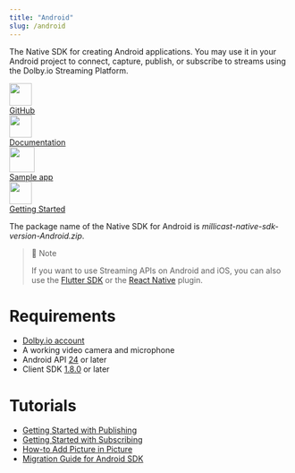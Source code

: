 ```yaml
---
title: "Android"
slug: /android
---
```

The Native SDK for creating Android applications. You may use it in your Android project to connect, capture, publish, or subscribe to streams using the Dolby.io Streaming Platform.

<div class="dolbyio-cards-container">
    <a class="dolbyio-card dolbyio-card-1" href="https://github.com/millicast/millicast-native-sdk/releases">
     <div class="dolbyio-card-image">
      <img width="40px" src="https://files.readme.io/3f65ad7-github_svg.svg"/>
    </div>
    <div class="dolbyio-card-header">GitHub</div>
    <div class="dolbyio-card-description">
    </div>
  </a>
  <a class="dolbyio-card dolbyio-card-2" href="https://millicast.github.io/doc/latest/android/index.html">
    <div class="dolbyio-card-image">
      <img width="40px" class="dolbyio-card-svg-icon" src="https://files.readme.io/049dc13-documentation_icon.svg"/>
    </div>
    <div class="dolbyio-card-header">Documentation</div>
    <div class="dolbyio-card-description">
    </div>
  </a>
    <a class="dolbyio-card dolbyio-card-3" href="https://github.com/millicast/millicast-android-sdk-sample-apps">
    <div class="dolbyio-card-image">
      <img width="45px" class="dolbyio-card-svg-icon" src="https://files.readme.io/0c11f2f-sampleapp_icon.svg"/>
    </div>
    <div class="dolbyio-card-header">Sample app</div>
    <div class="dolbyio-card-description">
    </div>
  </a>
  <a class="dolbyio-card dolbyio-card-4" href="/millicast/client-sdks/android-getting-started-with-publishing">
    <div class="dolbyio-card-image">
      <img width="40px" class="dolbyio-card-svg-icon" src="https://files.readme.io/dde6508-GettingStarted-default.svg"/>
    </div>
    <div class="dolbyio-card-header">Getting Started</div>
    <div class="dolbyio-card-description">
    </div>
  </a>
</div>



The package name of the Native SDK for Android is _millicast-native-sdk-version-Android.zip_.

> 📘 Note
>
> If you want to use Streaming APIs on Android and iOS, you can also use the [Flutter SDK](/millicast/client-sdks/flutter.mdx) or the [React Native](/millicast/client-sdks/rn.mdx) plugin.

# Requirements

- [Dolby.io account](https://dashboard.dolby.io/signup)
- A working video camera and microphone
- Android API [24](https://developer.android.com/tools/releases/platforms#7.0) or later
- Client SDK [1.8.0](https://github.com/millicast/millicast-native-sdk/releases) or later
# Tutorials

- [Getting Started with Publishing](/millicast/client-sdks/android/android-how-to-add-picture-in-picture.mdx)
- [Getting Started with Subscribing](/millicast/client-sdks/android/android-getting-started-with-subscribing.md)
- [How-to Add Picture in Picture](/millicast/client-sdks/android/android-how-to-add-picture-in-picture.mdx)
- [Migration Guide for Android SDK](/millicast/client-sdks/android/android-sdk-migration-guide.mdx)
